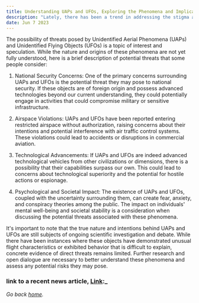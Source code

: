 ```yaml
---
title: Understanding UAPs and UFOs, Exploring the Phenomena and Implications
description: "Lately, there has been a trend in addressing the stigma around discussing UFOs, UAPs, and similar topics. It's important to approach these discussions with a degree of skepticism, but it's also worth acknowledging that the possibilities are not entirely nonexistent."
date: Jun 7 2023
---
```

The possibility of threats posed by Unidentified Aerial Phenomena (UAPs) and Unidentified Flying Objects (UFOs) is a topic of interest and speculation. While the nature and origins of these phenomena are not yet fully understood, here is a brief description of potential threats that some people consider:

1. National Security Concerns: One of the primary concerns surrounding UAPs and UFOs is the potential threat they may pose to national security. If these objects are of foreign origin and possess advanced technologies beyond our current understanding, they could potentially engage in activities that could compromise military or sensitive infrastructure.

2. Airspace Violations: UAPs and UFOs have been reported entering restricted airspace without authorization, raising concerns about their intentions and potential interference with air traffic control systems. These violations could lead to accidents or disruptions in commercial aviation.

3. Technological Advancements: If UAPs and UFOs are indeed advanced technological vehicles from other civilizations or dimensions, there is a possibility that their capabilities surpass our own. This could lead to concerns about technological superiority and the potential for hostile actions or espionage.

4. Psychological and Societal Impact: The existence of UAPs and UFOs, coupled with the uncertainty surrounding them, can create fear, anxiety, and conspiracy theories among the public. The impact on individuals' mental well-being and societal stability is a consideration when discussing the potential threats associated with these phenomena.

It's important to note that the true nature and intentions behind UAPs and UFOs are still subjects of ongoing scientific investigation and debate. While there have been instances where these objects have demonstrated unusual flight characteristics or exhibited behavior that is difficult to explain, concrete evidence of direct threats remains limited. Further research and open dialogue are necessary to better understand these phenomena and assess any potential risks they may pose.

### link to a recent news article,  [Link](https://www.nbcnews.com/politics/national-security/us-government-expands-ufo-investigations-new-group-forms-pilots-spot-rcna87127):_

_Go back [home](/)._

